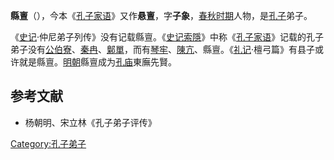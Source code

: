 '''縣亶'''（{{bd|？||？|catIdx=M}}），今本《[[孔子家语|孔子家语]]》又作'''悬亶'''，字'''子象'''，[[春秋时期|春秋时期]]人物，是[[孔子|孔子]]弟子。

《[[史记|史记]]·仲尼弟子列传》没有记载縣亶。《[[史记索隱|史记索隱]]》中称《[[孔子家语|孔子家语]]》记载的孔子弟子没有[[公伯寮|公伯寮]]、[[秦冉|秦冉]]、[[鄡單|鄡單]]，而有[[琴牢|琴牢]]、[[陳亢|陳亢]]、縣亶。《[[礼记|礼记]]·檀弓篇》有县子或许就是縣亶。[[明朝|明朝]]縣亶成为[[孔庙|孔庙]]東廡先賢。
==参考文献==   
*杨朝明、宋立林《孔子弟子评传》

[[Category:孔子弟子|Category:孔子弟子]]